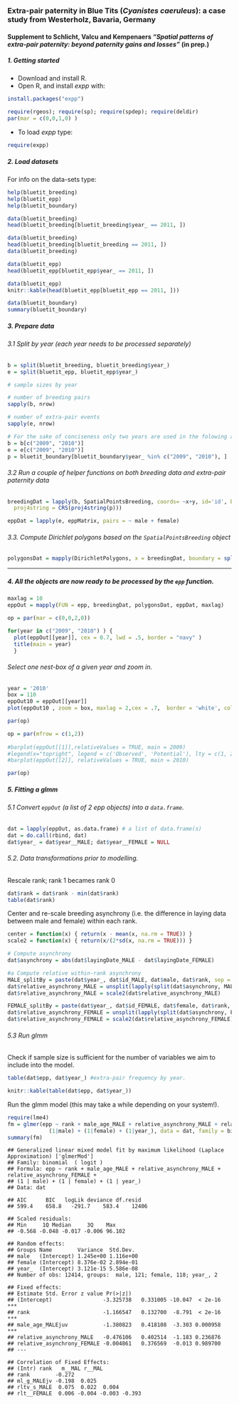<!--
%\VignetteEngine{knitr::knitr}
%\VignetteIndexEntry{Blue Tits Case study}
-->

### Extra-pair paternity in Blue Tits (_Cyanistes caeruleus_): a case study from Westerholz, Bavaria, Germany

#### Supplement to Schlicht, Valcu and Kempenaers _"Spatial patterns of extra-pair paternity: beyond paternity gains and losses"_ (in prep.)


##### 1. Getting started
 * Download and install R.
 * Open R, and install _expp_ with:  
```r
install.packages("expp")
```  
  
```r
require(rgeos); require(sp); require(spdep); require(deldir)
par(mar = c(0,0,1,0) )
```
 * To load _expp_ type:   
```r
require(expp)
```

##### 2. Load datasets
For info on the data-sets type: 
```r
help(bluetit_breeding)
help(bluetit_epp)
help(bluetit_boundary)
```

```r
data(bluetit_breeding)
head(bluetit_breeding[bluetit_breeding$year_ == 2011, ])
```

```r
data(bluetit_breeding)
head(bluetit_breeding[bluetit_breeding == 2011, ])
data(bluetit_breeding)
```

```r
data(bluetit_epp)
head(bluetit_epp[bluetit_epp$year_ == 2011, ])
```

```r
data(bluetit_epp)
knitr::kable(head(bluetit_epp[bluetit_epp == 2011, ]))
```

```r
data(bluetit_boundary)
summary(bluetit_boundary)
```

##### 3. Prepare data

###### 3.1 Split by year (each year needs to be processed separately)

```r
b = split(bluetit_breeding, bluetit_breeding$year_)
e = split(bluetit_epp, bluetit_epp$year_) 

# sample sizes by year

# number of breeding pairs
sapply(b, nrow)

# number of extra-pair events
sapply(e, nrow)

# For the sake of conciseness only two years are used in the folowing analyses
b = b[c("2009", "2010")]
e = e[c("2009", "2010")]
p = bluetit_boundary[bluetit_boundary$year_ %in% c("2009", "2010"), ]

```

###### 3.2 Run a couple of helper functions on both breeding data and extra-pair paternity data 
```r
breedingDat = lapply(b, SpatialPointsBreeding, coords= ~x+y, id='id', breeding= ~male + female, 
  proj4string = CRS(proj4string(p)))

eppDat = lapply(e, eppMatrix, pairs = ~ male + female)


```

###### 3.3. Compute Dirichlet polygons based on the `SpatialPointsBreeding` object

```r
polygonsDat = mapply(DirichletPolygons, x = breedingDat, boundary = split(p, p$year_)) 
```  
********************************************************************************

##### 4. All the objects are now ready to be processed by the `epp` function.
```r
maxlag = 10
eppOut = mapply(FUN = epp, breedingDat, polygonsDat, eppDat, maxlag)
```

```r
op = par(mar = c(0,0,2,0))

for(year in c("2009", "2010") ) { 
  plot(eppOut[[year]], cex = 0.7, lwd = .5, border = "navy" )
  title(main = year)
  }


```
###### Select one nest-box of a given year and zoom in.
```r
year = '2010'
box = 110
eppOut10 = eppOut[[year]]
plot(eppOut10 , zoom = box, maxlag = 2,cex = .7,  border = 'white', col = 'grey70', zoom.col = "bisque")

par(op)
```

```r
op = par(mfrow = c(1,2))
    
#barplot(eppOut[[1]],relativeValues = TRUE, main = 2009) 
#legend(x="topright", legend = c('Observed', 'Potential'), lty = c(1, 2),bty='n')
#barplot(eppOut[[2]], relativeValues = TRUE, main = 2010)

par(op)
```

##### 5. Fitting a _glmm_ 

###### 5.1 Convert `eppOut` (a list of 2 _epp_ objects) into a `data.frame`.
```r
dat = lapply(eppOut, as.data.frame) # a list of data.frame(s)
dat = do.call(rbind, dat)
dat$year_ = dat$year__MALE; dat$year__FEMALE = NULL

```

###### 5.2. Data transformations prior to modelling.

####### Rescale rank; rank 1 becames rank 0
```r
dat$rank = dat$rank - min(dat$rank)
table(dat$rank)
```
####### Center and re-scale breeding asynchrony (i.e. the difference in laying data between male and female) within each rank.

```r
center = function(x) { return(x - mean(x, na.rm = TRUE)) }
scale2 = function(x) { return(x/(2*sd(x, na.rm = TRUE))) }

# Compute asynchrony
dat$asynchrony = abs(dat$layingDate_MALE - dat$layingDate_FEMALE)

#a Compute relative within-rank asynchrony
MALE_splitBy = paste(dat$year_, dat$id_MALE, dat$male, dat$rank, sep = "_")
dat$relative_asynchrony_MALE = unsplit(lapply(split(dat$asynchrony, MALE_splitBy), center), MALE_splitBy)
dat$relative_asynchrony_MALE = scale2(dat$relative_asynchrony_MALE)

FEMALE_splitBy = paste(dat$year_, dat$id_FEMALE, dat$female, dat$rank, sep = "_")
dat$relative_asynchrony_FEMALE = unsplit(lapply(split(dat$asynchrony, FEMALE_splitBy), center), FEMALE_splitBy)
dat$relative_asynchrony_FEMALE = scale2(dat$relative_asynchrony_FEMALE)
```

###### 5.3 Run _glmm_
####### Check if sample size is sufficient for the number of variables we aim to include into the model.
```r
table(dat$epp, dat$year_) #extra-pair frequency by year.
```
```r
knitr::kable(table(dat$epp, dat$year_))
```

####### Run the glmm model (this may take a while depending on your system!).
```r
require(lme4)
fm = glmer(epp ~ rank + male_age_MALE + relative_asynchrony_MALE + relative_asynchrony_FEMALE + 
             (1|male) + (1|female) + (1|year_), data = dat, family = binomial)
summary(fm)
```

```
## Generalized linear mixed model fit by maximum likelihood (Laplace Approximation) ['glmerMod']
## Family: binomial  ( logit )
## Formula: epp ~ rank + male_age_MALE + relative_asynchrony_MALE + relative_asynchrony_FEMALE +  
## (1 | male) + (1 | female) + (1 | year_)
## Data: dat

## AIC      BIC   logLik deviance df.resid 
## 599.4    658.8   -291.7    583.4    12406 

## Scaled residuals: 
## Min     1Q Median     3Q    Max 
## -0.568 -0.048 -0.017 -0.006 96.102 

## Random effects:
## Groups Name        Variance  Std.Dev. 
## male   (Intercept) 1.245e+00 1.116e+00
## female (Intercept) 8.376e-02 2.894e-01
## year_  (Intercept) 3.121e-15 5.586e-08
## Number of obs: 12414, groups:  male, 121; female, 118; year_, 2

## Fixed effects:
## Estimate Std. Error z value Pr(>|z|)    
## (Intercept)                -3.325738   0.331005 -10.047  < 2e-16 ***
## rank                       -1.166547   0.132700  -8.791  < 2e-16 ***
## male_age_MALEjuv           -1.380823   0.418108  -3.303 0.000958 ***
## relative_asynchrony_MALE   -0.476106   0.402514  -1.183 0.236876    
## relative_asynchrony_FEMALE -0.004861   0.376569  -0.013 0.989700    
## ---

## Correlation of Fixed Effects:
## (Intr) rank   m__MAL r__MAL
## rank        -0.272                     
## ml_g_MALEjv -0.198  0.025              
## rltv_s_MALE  0.075  0.022  0.004       
## rlt__FEMALE  0.006 -0.004 -0.003 -0.393

```





































